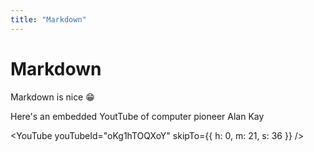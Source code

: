 ```yaml
---
title: "Markdown"
---
```


# Markdown

Markdown is nice 😁

Here's an embedded YoutTube of computer pioneer Alan Kay

<YouTube youTubeId="oKg1hTOQXoY" skipTo={{
  h: 0,
  m: 21,
  s: 36
}}  />
